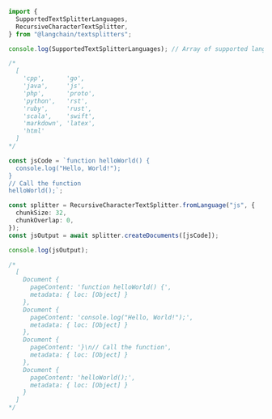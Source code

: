 ```typescript
import {
  SupportedTextSplitterLanguages,
  RecursiveCharacterTextSplitter,
} from "@langchain/textsplitters";

console.log(SupportedTextSplitterLanguages); // Array of supported languages

/*
  [
    'cpp',      'go',
    'java',     'js',
    'php',      'proto',
    'python',   'rst',
    'ruby',     'rust',
    'scala',    'swift',
    'markdown', 'latex',
    'html'
  ]
*/

const jsCode = `function helloWorld() {
  console.log("Hello, World!");
}
// Call the function
helloWorld();`;

const splitter = RecursiveCharacterTextSplitter.fromLanguage("js", {
  chunkSize: 32,
  chunkOverlap: 0,
});
const jsOutput = await splitter.createDocuments([jsCode]);

console.log(jsOutput);

/*
  [
    Document {
      pageContent: 'function helloWorld() {',
      metadata: { loc: [Object] }
    },
    Document {
      pageContent: 'console.log("Hello, World!");',
      metadata: { loc: [Object] }
    },
    Document {
      pageContent: '}\n// Call the function',
      metadata: { loc: [Object] }
    },
    Document {
      pageContent: 'helloWorld();',
      metadata: { loc: [Object] }
    }
  ]
*/
```
